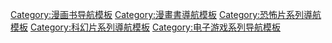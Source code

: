 {{Navbox
|name=Predator
|title={{le|終極戰士系列|Predator (franchise)|終極戰士}}
|listclass=hlist
|state={{{state<includeonly>|autocollapse</includeonly>}}}

|group1=電影
|list1=
*《[[鐵血戰士|終極戰士]]》（1987）
*《[[铁血战士2|終極戰士2]]》（1990）
*《[[新铁血战士|終極戰士團]]》（2010）
*《[[終極戰士：掠奪者]]》（2018）
*《[[鐵血戰士：狩獵追擊]]》（2022）

|group2=原聲帶
|list2=
*《{{le|終極戰士 (原聲帶)|Predator (soundtrack)|終極戰士}}》
*《{{le|終極戰士2 (原聲帶)|Predator 2 (soundtrack)|終極戰士2}}》
*《{{le|終極戰士團 (原聲帶)|Predators (soundtrack)|終極戰士團}}》

|group3={{le|終極戰士 (漫畫)|Predator (comics)|漫畫}}
|list3=
*《{{le|終極戰士：壞血|Predator: Bad Blood}}》
*《{{le|蝙蝠俠大戰終極戰士|Batman Versus Predator}}》
*《{{le|終極戰士大戰判官爵德|Predator vs. Judge Dredd}}》
*《{{le|超人大戰終極戰士|Superman vs. Predator}}》
*《[[阿奇大战铁血战士]]》
*《{{le|泰山大戰終極戰士|Tarzan vs. Predator: At the Earth's Core}}》

|group4={{le|異形、終極戰士與異形戰場遊戲列表|List of Alien, Predator and Alien vs. Predator games|遊戲}}
|list4=
*《{{le|終極戰士 (遊戲)|Predator (video game)|終極戰士}}》（1987）
*《{{le|終極戰士2 (1990年遊戲)|Predator 2 (1990 video game)|終極戰士2}}》（1990）
*《{{le|終極戰士2 (1992年遊戲)|Predator 2 (1992 video game)|終極戰士2}}》（1992）
*《{{le|終極戰士．都市叢林|Predator: Concrete Jungle}}》（2005）
*《{{le|終極戰士：狩獵戰場|Predator: Hunting Grounds}}》（2020）

|group5=其他
|list5=
*{{le|終極戰士角色列表|List of Predator characters|角色}}
**[[铁血战士 (虚构生物)|終極戰士]]
*{{le|終極戰士系列小說|Predator (novel series)|小說}}
*{{le|終極戰士系列獲獎列表|List of accolades received by the Predator franchise|獎項}}

|group6=相關
|list6=
*[[異形系列電影]]
*{{le|異形戰場系列電影|Alien vs. Predator}}
*{{le|巴西恶鬼蜘蛛|Predatoroonops}}

}}<noinclude>
{{collapsible option}}
[[Category:漫画书导航模板]]
[[Category:漫畫書導航模板]]
[[Category:恐怖片系列導航模板]]
[[Category:科幻片系列導航模板]]
[[Category:电子游戏系列导航模板]]
</noinclude>